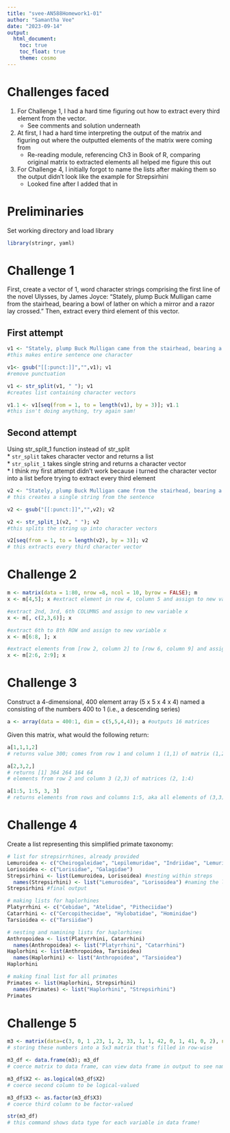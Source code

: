 ```yaml
---
title: "svee-AN588Homework1-01"
author: "Samantha Vee"
date: "2023-09-14"
output: 
  html_document:
    toc: true
    toc_float: true
    theme: cosmo
---
```

# **Challenges faced**

1. For Challenge 1, I had a hard time figuring out how to extract every third element from the vector.
    + See comments and solution underneath
2. At first, I had a hard time interpreting the output of the matrix and figuring out where the outputted elements of the matrix were coming from
    + Re-reading module, referencing Ch3 in Book of R, comparing original matrix to extracted elements all helped me figure this out
3. For Challenge 4, I initially forgot to name the lists after making them so the output didn't look like the example for Strepsirhini
    + Looked fine after I added that in

# **Preliminaries**
Set working directory and load library
```r
library(stringr, yaml)
```

# **Challenge 1**
First, create a vector of 1, word character strings comprising the first line of the novel Ulysses, by James Joyce: “Stately, plump Buck Mulligan came from the stairhead, bearing a bowl of lather on which a mirror and a razor lay crossed.” Then, extract every third element of this vector.

## First attempt
```r
v1 <- "Stately, plump Buck Mulligan came from the stairhead, bearing a bowl of lather on which a mirror and a razor lay crossed."; v1 
#this makes entire sentence one character 

v1<- gsub("[[:punct:]]","",v1); v1 
#remove punctuation

v1 <- str_split(v1, " "); v1
#creates list containing character vectors

v1.1 <- v1[seq(from = 1, to = length(v1), by = 3)]; v1.1
#this isn't doing anything, try again sam!
```

## Second attempt
Using str_split_1 function instead of str_split <br>
* `str_split` takes character vector and returns a list <br>
* `str_split_1` takes single string and returns a character vector <br>
* I think my first attempt didn't work because i turned the character vector into a list before trying to extract every third element
```r
v2 <- "Stately, plump Buck Mulligan came from the stairhead, bearing a bowl of lather on which a mirror and a razor lay crossed."; v2
# this creates a single string from the sentence

v2 <- gsub("[[:punct:]]","",v2); v2

v2 <- str_split_1(v2, " "); v2
#this splits the string up into character vectors

v2[seq(from = 1, to = length(v2), by = 3)]; v2
# this extracts every third character vector
```

# **Challenge 2**
```r
m <- matrix(data = 1:80, nrow =8, ncol = 10, byrow = FALSE); m
x <- m[4,5]; x #extract element in row 4, column 5 and assign to new variable x

#extract 2nd, 3rd, 6th COLUMNS and assign to new variable x
x <- m[, c(2,3,6)]; x

#extract 6th to 8th ROW and assign to new variable x
x <- m[6:8, ]; x

#extract elements from [row 2, column 2] to [row 6, column 9] and assign to new variable x
x <- m[2:6, 2:9]; x
```

# **Challenge 3**
Construct a 4-dimensional, 400 element array (5 x 5 x 4 x 4) named a consisting of the numbers 400 to 1 (i.e., a descending series)
```r
a <- array(data = 400:1, dim = c(5,5,4,4)); a #outputs 16 matrices
```
Given this matrix, what would the following return:
```r
a[1,1,1,2]
# returns value 300; comes from row 1 and column 1 (1,1) of matrix (1,2)

a[2,3,2,]
# returns [1] 364 264 164 64
# elements from row 2 and column 3 (2,3) of matrices (2, 1:4)

a[1:5, 1:5, 3, 3]
# returns elements from rows and columns 1:5, aka all elements of (3,3) matrix
```

# **Challenge 4**
Create a list representing this simplified primate taxonomy:
``` r
# list for strepsirrhines, already provided
Lemuroidea <- c("Cheirogaleidae", "Lepilemuridae", "Indriidae", "Lemuridae", "Daubentoniidae")
Lorisoidea <- c("Lorisidae", "Galagidae")
Strepsirhini <- list(Lemuroidea, Lorisoidea) #nesting within streps
  names(Strepsirhini) <- list("Lemuroidea", "Lorisoidea") #naming the list
Strepsirhini #final output

# making lists for haplorhines
Platyrrhini <- c("Cebidae", "Atelidae", "Pitheciidae")
Catarrhini <- c("Cercopithecidae", "Hylobatidae", "Hominidae")
Tarsioidea <- c("Tarsiidae")

# nesting and namining lists for haplorhines
Anthropoidea <- list(Platyrrhini, Catarrhini)
  names(Anthropoidea) <- list("Platyrrhini", "Catarrhini")
Haplorhini <- list(Anthropoidea, Tarsioidea)
  names(Haplorhini) <- list("Anthropoidea", "Tarsioidea")
Haplorhini

# making final list for all primates
Primates <- list(Haplorhini, Strepsirhini)
  names(Primates) <- list("Haplorhini", "Strepsirhini")
Primates
```

# **Challenge 5**
```r
m3 <- matrix(data=c(3, 0, 1 ,23, 1, 2, 33, 1, 1, 42, 0, 1, 41, 0, 2), nrow=5, ncol=3, byrow=TRUE); m3
# storing these numbers into a 5x3 matrix that's filled in row-wise

m3_df <- data.frame(m3); m3_df 
# coerce matrix to data frame, can view data frame in output to see names of columns

m3_df$X2 <- as.logical(m3_df$X2) 
# coerce second column to be logical-valued

m3_df$X3 <- as.factor(m3_df$X3) 
# coerce third column to be factor-valued

str(m3_df) 
# this command shows data type for each variable in data frame!
```
